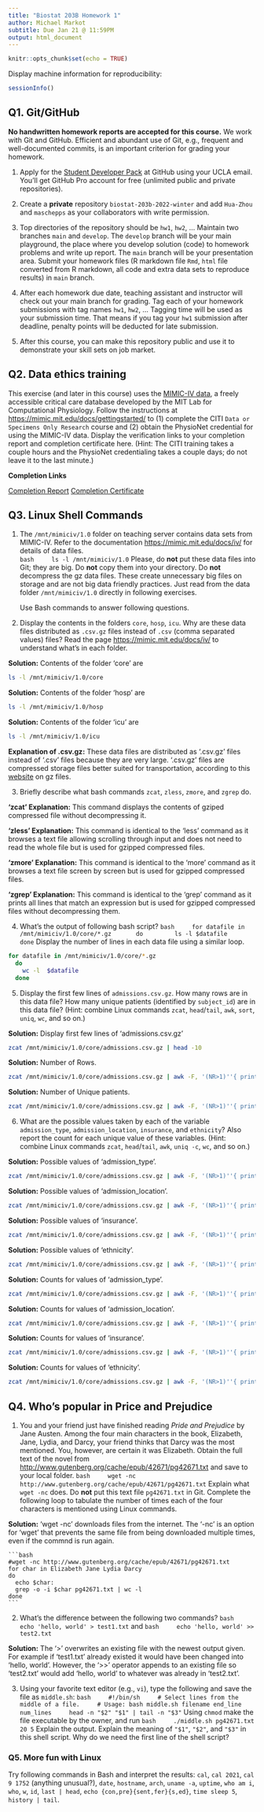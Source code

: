 ```yaml
---
title: "Biostat 203B Homework 1"
author: Michael Markot
subtitle: Due Jan 21 @ 11:59PM
output: html_document
---
```


```r
knitr::opts_chunk$set(echo = TRUE)
```

Display machine information for reproducibility:
```r
sessionInfo()
```

## Q1. Git/GitHub

**No handwritten homework reports are accepted for this course.** We work with Git and GitHub. Efficient and abundant use of Git, e.g., frequent and well-documented commits, is an important criterion for grading your homework.

1. Apply for the [Student Developer Pack](https://education.github.com/pack) at GitHub using your UCLA email. You'll get GitHub Pro account for free (unlimited public and private repositories).

2. Create a **private** repository `biostat-203b-2022-winter` and add `Hua-Zhou` and `maschepps` as your collaborators with write permission.

3. Top directories of the repository should be `hw1`, `hw2`, ... Maintain two branches `main` and `develop`. The `develop` branch will be your main playground, the place where you develop solution (code) to homework problems and write up report. The `main` branch will be your presentation area. Submit your homework files (R markdown file `Rmd`, `html` file converted from R markdown, all code and extra data sets to reproduce results) in `main` branch.

4. After each homework due date, teaching assistant and instructor will check out your main branch for grading. Tag each of your homework submissions with tag names `hw1`, `hw2`, ... Tagging time will be used as your submission time. That means if you tag your `hw1` submission after deadline, penalty points will be deducted for late submission.

5. After this course, you can make this repository public and use it to demonstrate your skill sets on job market.

## Q2. Data ethics training

This exercise (and later in this course) uses the [MIMIC-IV data](https://mimic-iv.mit.edu), a freely accessible critical care database developed by the MIT Lab for Computational Physiology. Follow the instructions at <https://mimic.mit.edu/docs/gettingstarted/> to (1) complete the CITI `Data or Specimens Only Research` course and (2) obtain the PhysioNet credential for using the MIMIC-IV data. Display the verification links to your completion report and completion certificate here. (Hint: The CITI training takes a couple hours and the PhysioNet credentialing takes a couple days; do not leave it to the last minute.)

**Completion Links**
</p>
[Completion Report](https://www.citiprogram.org/verify/?k0b2326ad-f7c8-4a49-9abb-cd7e67fef198-46693836)
[Completion Certificate](https://www.citiprogram.org/verify/?wa68210a8-e569-426d-b24c-e55a8b5665ec-46693836)

## Q3. Linux Shell Commands

1. The `/mnt/mimiciv/1.0` folder on teaching server contains data sets from MIMIC-IV. Refer to the documentation <https://mimic.mit.edu/docs/iv/> for details of data files.  
    ```bash
    ls -l /mnt/mimiciv/1.0
    ```
Please, do **not** put these data files into Git; they are big. Do **not** copy them into your directory. Do **not** decompress the gz data files. These create unnecessary big files on storage and are not big data friendly practices. Just read from the data folder `/mnt/mimiciv/1.0` directly in following exercises. 

    Use Bash commands to answer following questions.

2. Display the contents in the folders `core`, `hosp`, `icu`. Why are these data files distributed as `.csv.gz` files instead of `.csv` (comma separated values) files? Read the page <https://mimic.mit.edu/docs/iv/> to understand what's in each folder.

**Solution:** Contents of the folder 'core' are
```bash
ls -l /mnt/mimiciv/1.0/core
```

**Solution:** Contents of the folder 'hosp' are
```bash
ls -l /mnt/mimiciv/1.0/hosp
```

**Solution:** Contents of the folder 'icu' are
```bash
ls -l /mnt/mimiciv/1.0/icu
```

**Explanation of .csv.gz:** These data files are distributed as '.csv.gz' files
instead of '.csv' files because they are very large. '.csv.gz' files are 
compressed storage files better suited for transportation, according to this 
[website](https://www.citiprogram.org/verify/?k0b2326ad-f7c8-4a49-9abb-cd7e67fef198-46693836) 
on gz files.

3. Briefly describe what bash commands `zcat`, `zless`, `zmore`, and `zgrep` do.

**'zcat' Explanation:** This command displays the contents of gziped compressed 
file without decompressing it.
<p/>
**'zless' Explanation:** This command is identical to the 'less' command as it 
browses a text file allowing scrolling through input and does not need to read 
the whole file but is used for gzipped compressed files.
<p/>
**'zmore' Explanation:** This command is identical to the 'more' command as it 
browses a text file screen by screen but is used for gzipped compressed files.
<p/>
**'zgrep' Explanation:** This command is identical to the 'grep' command as it 
prints all lines that match an expression but is used for gzipped compressed 
files without decompressing them.


4. What's the output of following bash script?
    ```bash
    for datafile in /mnt/mimiciv/1.0/core/*.gz
      do
        ls -l $datafile
      done
    ```
Display the number of lines in each data file using a similar loop.

```bash
for datafile in /mnt/mimiciv/1.0/core/*.gz
  do
    wc -l  $datafile
  done
```

5. Display the first few lines of `admissions.csv.gz`. How many rows are in this data file? How many unique patients (identified by `subject_id`) are in this data file? (Hint: combine Linux commands `zcat`, `head`/`tail`, `awk`, `sort`, `uniq`, `wc`, and so on.)

**Solution:** Display first few lines of 'admissions.csv.gz'
```bash
zcat /mnt/mimiciv/1.0/core/admissions.csv.gz | head -10
```
**Solution:** Number of Rows.
```bash
zcat /mnt/mimiciv/1.0/core/admissions.csv.gz | awk -F, '(NR>1)''{ print $6 }' | wc -l
```

**Solution:** Number of Unique patients.
```bash
zcat /mnt/mimiciv/1.0/core/admissions.csv.gz | awk -F, '(NR>1)''{ print $1 }' | sort | uniq | wc -l
```

6. What are the possible values taken by each of the variable `admission_type`, `admission_location`, `insurance`, and `ethnicity`? Also report the count for each unique value of these variables. (Hint: combine Linux commands `zcat`, `head`/`tail`, `awk`, `uniq -c`, `wc`, and so on.)

**Solution:** Possible values of 'admission_type'.
```bash
zcat /mnt/mimiciv/1.0/core/admissions.csv.gz | awk -F, '(NR>1)''{ print $6 }' | sort | uniq
```

**Solution:** Possible values of 'admission_location'.
```bash
zcat /mnt/mimiciv/1.0/core/admissions.csv.gz | awk -F, '(NR>1)''{ print $7 }' | sort | uniq
```


**Solution:** Possible values of 'insurance'.
```bash
zcat /mnt/mimiciv/1.0/core/admissions.csv.gz | awk -F, '(NR>1)''{ print $9 }' | sort | uniq
```

**Solution:** Possible values of 'ethnicity'.
```bash
zcat /mnt/mimiciv/1.0/core/admissions.csv.gz | awk -F, '(NR>1)''{ print $12 }' | sort | uniq
```

**Solution:** Counts for values of 'admission_type'.
```bash
zcat /mnt/mimiciv/1.0/core/admissions.csv.gz | awk -F, '(NR>1)''{ print $6 }' | sort | uniq -c
```

**Solution:** Counts for values of 'admission_location'.
```bash
zcat /mnt/mimiciv/1.0/core/admissions.csv.gz | awk -F, '(NR>1)''{ print $7 }' | sort | uniq -c
```

**Solution:** Counts for values of 'insurance'.
```bash
zcat /mnt/mimiciv/1.0/core/admissions.csv.gz | awk -F, '(NR>1)''{ print $9 }' | sort | uniq -c
```

**Solution:** Counts for values of 'ethnicity'.
```bash
zcat /mnt/mimiciv/1.0/core/admissions.csv.gz | awk -F, '(NR>1)''{ print $12 }' | sort | uniq -c
```

## Q4. Who's popular in Price and Prejudice

1. You and your friend just have finished reading *Pride and Prejudice* by Jane Austen. Among the four main characters in the book, Elizabeth, Jane, Lydia, and Darcy, your friend thinks that Darcy was the most mentioned. You, however, are certain it was Elizabeth. Obtain the full text of the novel from <http://www.gutenberg.org/cache/epub/42671/pg42671.txt> and save to your local folder. 
    ```bash
    wget -nc http://www.gutenberg.org/cache/epub/42671/pg42671.txt
    ```
Explain what `wget -nc` does. Do **not** put this text file `pg42671.txt` in Git. Complete the following loop to tabulate the number of times each of the four characters is mentioned using Linux commands.

**Solution:** 'wget -nc' downloads files from the internet. The '-nc' is an 
option for 'wget' that prevents the same file from being downloaded multiple 
times, even if the commnd is run again. 

    ```bash
    #wget -nc http://www.gutenberg.org/cache/epub/42671/pg42671.txt
    for char in Elizabeth Jane Lydia Darcy
    do
      echo $char:
      grep -o -i $char pg42671.txt | wc -l
    done
    ```

2. What's the difference between the following two commands?
    ```bash
    echo 'hello, world' > test1.txt
    ```
    and
    ```bash
    echo 'hello, world' >> test2.txt
    ```
    
**Solution:** The '>' overwrites an existing file with the newest output given. For example if 'test1.txt' already existed it would have been changed into 'hello, world'. However, the '>>' operator appends to an existing file so 'test2.txt' would add 'hello, world' to whatever was already in 'test2.txt'.
    
    

3. Using your favorite text editor (e.g., `vi`), type the following and save the file as `middle.sh`:
    ```bash
    #!/bin/sh
    # Select lines from the middle of a file.
    # Usage: bash middle.sh filename end_line num_lines
    head -n "$2" "$1" | tail -n "$3"
    ```
Using `chmod` make the file executable by the owner, and run 
    ```bash
    ./middle.sh pg42671.txt 20 5
    ```
Explain the output. Explain the meaning of `"$1"`, `"$2"`, and `"$3"` in this shell script. Why do we need the first line of the shell script?

### Q5. More fun with Linux

Try following commands in Bash and interpret the results: `cal`, `cal 2021`, `cal 9 1752` (anything unusual?), `date`, `hostname`, `arch`, `uname -a`, `uptime`, `who am i`, `who`, `w`, `id`, `last | head`, `echo {con,pre}{sent,fer}{s,ed}`, `time sleep 5`, `history | tail`.
